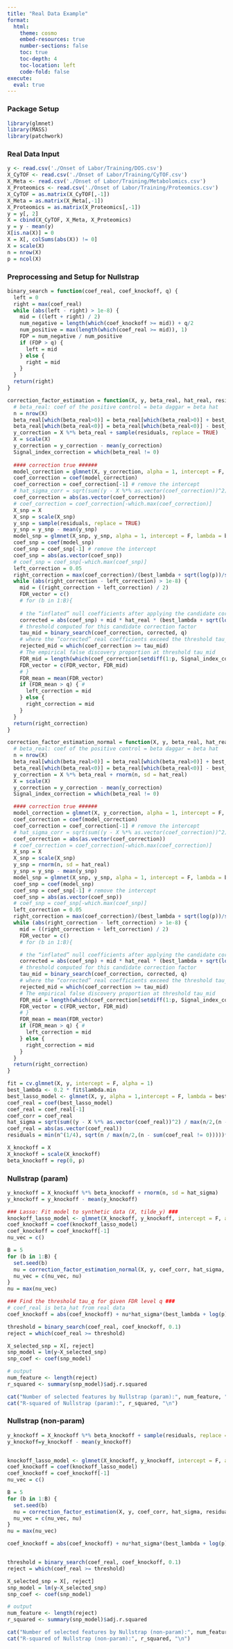 ```yaml
---
title: "Real Data Example"
format:
  html:
    theme: cosmo
    embed-resources: true
    number-sections: false
    toc: true
    toc-depth: 4
    toc-location: left
    code-fold: false
execute:
  eval: true
---
```

### Package Setup

```r
library(glmnet)
library(MASS)
library(patchwork)
```


### Real Data Input

```r
y <- read.csv('./Onset of Labor/Training/DOS.csv')
X_CyTOF <- read.csv('./Onset of Labor/Training/CyTOF.csv')
X_Meta <- read.csv('./Onset of Labor/Training/Metabolomics.csv')
X_Proteomics <- read.csv('./Onset of Labor/Training/Proteomics.csv')
X_CyTOF = as.matrix(X_CyTOF[,-1])
X_Meta = as.matrix(X_Meta[,-1])
X_Proteomics = as.matrix(X_Proteomics[,-1])
y = y[, 2]
X = cbind(X_CyTOF, X_Meta, X_Proteomics)
y = y - mean(y)
X[is.na(X)] = 0
X = X[, colSums(abs(X)) != 0]
X = scale(X)
n = nrow(X)
p = ncol(X)
```

### Preprocessing and Setup for Nullstrap

```r
binary_search = function(coef_real, coef_knockoff, q) {
  left = 0
  right = max(coef_real)
  while (abs(left - right) > 1e-8) {
    mid = ((left + right) / 2)
    num_negative = length(which(coef_knockoff >= mid)) + q/2
    num_positive = max(length(which(coef_real >= mid)), 1)
    FDP = num_negative / num_positive
    if (FDP > q) {
      left = mid
    } else {
      right = mid
    }
  }
  return(right)
}

correction_factor_estimation = function(X, y, beta_real, hat_real, residuals, best_lambda, q){
  # beta_real: coef of the positive control = beta daggar = beta hat
  n = nrow(X)
  beta_real[which(beta_real>0)] = beta_real[which(beta_real>0)] + best_lambda
  beta_real[which(beta_real<0)] = beta_real[which(beta_real<0)] - best_lambda
  y_correction = X %*% beta_real + sample(residuals, replace = TRUE)
  X = scale(X)
  y_correction = y_correction - mean(y_correction)
  Signal_index_correction = which(beta_real != 0)
  
  #### correction true ######
  model_correction = glmnet(X, y_correction, alpha = 1, intercept = F, lambda = best_lambda)
  coef_correction = coef(model_correction)
  coef_correction = coef_correction[-1] # remove the intercept
  # hat_sigma_corr = sqrt(sum((y - X %*% as.vector(coef_correction))^2) / max(1,(n - sum(coef_correction != 0))))
  coef_correction = abs(as.vector(coef_correction))
  # coef_correction = coef_correction[-which.max(coef_correction)]
  X_snp = X
  X_snp = scale(X_snp)
  y_snp = sample(residuals, replace = TRUE)
  y_snp = y_snp - mean(y_snp)
  model_snp = glmnet(X_snp, y_snp, alpha = 1, intercept = F, lambda = best_lambda)
  coef_snp = coef(model_snp)
  coef_snp = coef_snp[-1] # remove the intercept
  coef_snp = abs(as.vector(coef_snp))
  # coef_snp = coef_snp[-which.max(coef_snp)]
  left_correction = 0.05
  right_correction = max(coef_correction)/(best_lambda + sqrt(log(p))/sqrt(n))
  while (abs(right_correction - left_correction) > 1e-8) {
    mid = ((right_correction + left_correction) / 2)
    FDR_vector = c()
    # for (b in 1:B){
    
    # the “inflated” null coefficients after applying the candidate correction.
    corrected = abs(coef_snp) + mid * hat_real * (best_lambda + sqrt(log(p))/sqrt(n))
    # threshold computed for this candidate correction factor
    tau_mid = binary_search(coef_correction, corrected, q)
    # where the “corrected” real coefficients exceed the threshold tau_mid
    rejected_mid = which(coef_correction >= tau_mid)
    # The empirical false discovery proportion at threshold tau_mid
    FDR_mid = length(which(coef_correction[setdiff(1:p, Signal_index_correction)] >= tau_mid)) /  max(length(rejected_mid), 1)
    FDR_vector = c(FDR_vector, FDR_mid)
    # }
    FDR_mean = mean(FDR_vector)
    if (FDR_mean > q) { # 
      left_correction = mid
    } else {
      right_correction = mid
    }
  }
  return(right_correction)
}

correction_factor_estimation_normal = function(X, y, beta_real, hat_real, best_lambda, q){
  # beta_real: coef of the positive control = beta daggar = beta hat
  n = nrow(X)
  beta_real[which(beta_real>0)] = beta_real[which(beta_real>0)] + best_lambda
  beta_real[which(beta_real<0)] = beta_real[which(beta_real<0)] - best_lambda
  y_correction = X %*% beta_real + rnorm(n, sd = hat_real)
  X = scale(X)
  y_correction = y_correction - mean(y_correction)
  Signal_index_correction = which(beta_real != 0)

  #### correction true ######
  model_correction = glmnet(X, y_correction, alpha = 1, intercept = F, lambda = best_lambda)
  coef_correction = coef(model_correction)
  coef_correction = coef_correction[-1] # remove the intercept
  # hat_sigma_corr = sqrt(sum((y - X %*% as.vector(coef_correction))^2) / max(1,(n - sum(coef_correction != 0))))
  coef_correction = abs(as.vector(coef_correction))
  # coef_correction = coef_correction[-which.max(coef_correction)]
  X_snp = X
  X_snp = scale(X_snp)
  y_snp = rnorm(n, sd = hat_real)
  y_snp = y_snp - mean(y_snp)
  model_snp = glmnet(X_snp, y_snp, alpha = 1, intercept = F, lambda = best_lambda)
  coef_snp = coef(model_snp)
  coef_snp = coef_snp[-1] # remove the intercept
  coef_snp = abs(as.vector(coef_snp))
  # coef_snp = coef_snp[-which.max(coef_snp)]
  left_correction = 0.05
  right_correction = max(coef_correction)/(best_lambda + sqrt(log(p))/sqrt(n))
  while (abs(right_correction - left_correction) > 1e-8) {
    mid = ((right_correction + left_correction) / 2)
    FDR_vector = c()
    # for (b in 1:B){

    # the “inflated” null coefficients after applying the candidate correction.
    corrected = abs(coef_snp) + mid * hat_real * (best_lambda + sqrt(log(p))/sqrt(n))
    # threshold computed for this candidate correction factor
    tau_mid = binary_search(coef_correction, corrected, q)
    # where the “corrected” real coefficients exceed the threshold tau_mid
    rejected_mid = which(coef_correction >= tau_mid)
    # The empirical false discovery proportion at threshold tau_mid
    FDR_mid = length(which(coef_correction[setdiff(1:p, Signal_index_correction)] >= tau_mid)) /  max(length(rejected_mid), 1)
    FDR_vector = c(FDR_vector, FDR_mid)
    # }
    FDR_mean = mean(FDR_vector)
    if (FDR_mean > q) { #
      left_correction = mid
    } else {
      right_correction = mid
    }
  }
  return(right_correction)
}

fit = cv.glmnet(X, y, intercept = F, alpha = 1)
best_lambda <- 0.2 * fit$lambda.min
best_lasso_model <- glmnet(X, y, alpha = 1,intercept = F, lambda = best_lambda)
coef_real = coef(best_lasso_model)
coef_real = coef_real[-1]
coef_corr = coef_real
hat_sigma = sqrt(sum((y - X %*% as.vector(coef_real))^2) / max(n/2,(n - sum(coef_real != 0))))
coef_real = abs(as.vector(coef_real))
residuals = min(n^(1/4), sqrt(n / max(n/2,(n - sum(coef_real != 0)))))*(y - X %*% as.vector(coef(best_lasso_model)[-1]))

X_knockoff = X
X_knockoff = scale(X_knockoff)
beta_knockoff = rep(0, p)
```


### Nullstrap (param)
```r
y_knockoff = X_knockoff %*% beta_knockoff + rnorm(n, sd = hat_sigma)
y_knockoff = y_knockoff - mean(y_knockoff)

### Lasso: Fit model to synthetic data (X, tilde_y) ###
knockoff_lasso_model <- glmnet(X_knockoff, y_knockoff, intercept = F, alpha = 1, lambda = best_lambda)
coef_knockoff = coef(knockoff_lasso_model)
coef_knockoff = coef_knockoff[-1] 
nu_vec = c()

B = 5
for (b in 1:B) {
  set.seed(b)
  nu = correction_factor_estimation_normal(X, y, coef_corr, hat_sigma, best_lambda, 0.1)
  nu_vec = c(nu_vec, nu)
}
nu = max(nu_vec)

### Find the threshold tau_q for given FDR level q ###
# coef_real is beta_hat from real data
coef_knockoff = abs(coef_knockoff) + nu*hat_sigma*(best_lambda + log(p)/sqrt(n))

threshold = binary_search(coef_real, coef_knockoff, 0.1)
reject = which(coef_real >= threshold)

X_selected_snp = X[, reject]
snp_model = lm(y~X_selected_snp)
snp_coef <- coef(snp_model)

# output
num_feature <- length(reject)
r_squared <- summary(snp_model)$adj.r.squared

cat("Number of selected features by Nullstrap (param):", num_feature, "\n")
cat("R-squared of Nullstrap (param):", r_squared, "\n")
```


### Nullstrap (non-param)
```r
y_knockoff = X_knockoff %*% beta_knockoff + sample(residuals, replace = TRUE)
y_knockoff=y_knockoff - mean(y_knockoff)


knockoff_lasso_model <- glmnet(X_knockoff, y_knockoff, intercept = F, alpha = 1, lambda = best_lambda)
coef_knockoff = coef(knockoff_lasso_model)
coef_knockoff = coef_knockoff[-1] 
nu_vec = c()

B = 5
for (b in 1:B) {
  set.seed(b)
  nu = correction_factor_estimation(X, y, coef_corr, hat_sigma, residuals, best_lambda, 0.1)
  nu_vec = c(nu_vec, nu)
}
nu = max(nu_vec)

coef_knockoff = abs(coef_knockoff) + nu*hat_sigma*(best_lambda + log(p)/sqrt(n))


threshold = binary_search(coef_real, coef_knockoff, 0.1)
reject = which(coef_real >= threshold)

X_selected_snp = X[, reject]
snp_model = lm(y~X_selected_snp)
snp_coef <- coef(snp_model)

# output
num_feature <- length(reject)
r_squared <- summary(snp_model)$adj.r.squared

cat("Number of selected features by Nullstrap (non-param):", num_feature, "\n")
cat("R-squared of Nullstrap (non-param):", r_squared, "\n")
```





